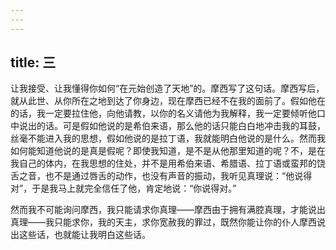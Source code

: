 ```yaml
---
---
---
```

title: 三
---

让我接受、让我懂得你如何“在元始创造了天地”的。摩西写了这句话。摩西写后，就从此世、从你所在之地到达了你身边，现在摩西已经不在我的面前了。假如他在的话，我一定要拉住他，向他请教，以你的名义请他为我解释，我一定要倾听他口中说出的话。可是假如他说的是希伯来语，那么他的话只能白白地冲击我的耳鼓，丝毫不能进入我的思想，假如他说的是拉丁语，我就能明白他说的是什么。然而我如何能知道他说的是真是假呢？即使我知道，是不是从他那里知道的呢？不，是在我自己的体内，在我思想的住处，并不是用希伯来语、希腊语、拉丁语或蛮邦的饶舌之音，也不是通过唇舌的动作，也没有声音的振动，我听见真理说：“他说得对”，于是我马上就完全信任了他，肯定地说：“你说得对。”

然而我不可能询问摩西，我只能请求你真理——摩西由于拥有满腔真理，才能说出真理——我只能求你，我的天主，求你宽赦我的罪过，既然你能让你的仆人摩西说出这些话，也就能让我明白这些话。